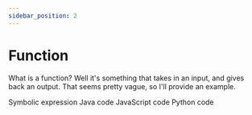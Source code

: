 ```yaml
---
sidebar_position: 2
---
```



# Function
What is a function? Well it's something that takes in an input, and gives back an output. That seems pretty vague, so I'll provide an example.

<Tabs groupId="syntax" queryString>
  <TabItem value="symbolic" label="Symbolic" default>
    Symbolic expression
  </TabItem>
  <TabItem value="java" label="Java">
    Java code
  </TabItem>
  <TabItem value="javascript" label="JavaScript">
    JavaScript code
  </TabItem>
  <TabItem value="python" label="Python">
    Python code
  </TabItem>
</Tabs>

